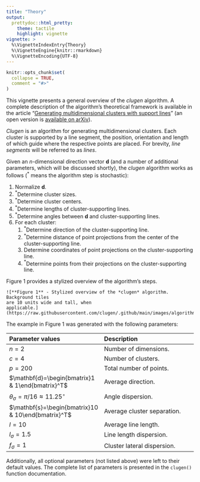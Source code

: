 ```yaml
---
title: "Theory"
output:
  prettydoc::html_pretty:
    theme: tactile
    highlight: vignette
vignette: >
  %\VignetteIndexEntry{Theory}
  %\VignetteEngine{knitr::rmarkdown}
  %\VignetteEncoding{UTF-8}
---
```


```r
knitr::opts_chunk$set(
  collapse = TRUE,
  comment = "#>"
)
```

This vignette presents a general overview of the _clugen_ algorithm. A complete
description of the algorithm's theoretical framework is available in the article
"[Generating multidimensional clusters with support
lines](https://doi.org/10.1016/j.knosys.2023.110836)" (an open version is
[available on arXiv](https://arxiv.org/abs/2301.10327)).

_Clugen_ is an algorithm for generating multidimensional clusters. Each cluster
is supported by a line segment, the position, orientation and length of which
guide where the respective points are placed. For brevity, *line segments* will
be referred to as *lines*.

Given an $n$-dimensional direction vector $\mathbf{d}$ (and a number of
additional parameters, which will be discussed shortly), the _clugen_ algorithm
works as follows ($^*$ means the algorithm step is stochastic):

1. Normalize $\mathbf{d}$.
2. $^*$Determine cluster sizes.
3. $^*$Determine cluster centers.
4. $^*$Determine lengths of cluster-supporting lines.
5. $^*$Determine angles between $\mathbf{d}$ and cluster-supporting lines.
6. For each cluster:
   1. $^*$Determine direction of the cluster-supporting line.
   2. $^*$Determine distance of point projections from the center of the
      cluster-supporting line.
   3. Determine coordinates of point projections on the cluster-supporting line.
   4. $^*$Determine points from their projections on the cluster-supporting
      line.

Figure 1 provides a stylized overview of the algorithm's steps.

```asis
![**Figure 1** - Stylized overview of the *clugen* algorithm. Background tiles
are 10 units wide and tall, when
applicable.](https://raw.githubusercontent.com/clugen/.github/main/images/algorithm.png)
```

The example in Figure 1 was generated with the following parameters:

| Parameter values  | Description               |
|:----------------- | :------------------------ |
| $n=2$           | Number of dimensions.       |
| $c=4$           | Number of clusters.         |
| $p=200$         | Total number of points.     |
| $\mathbf{d}=\begin{bmatrix}1 & 1\end{bmatrix}^T$   | Average direction.          |
| $\theta_\sigma=\pi/16\approx{}11.25^{\circ}$       | Angle dispersion.           |
| $\mathbf{s}=\begin{bmatrix}10 & 10\end{bmatrix}^T$ | Average cluster separation. |
| $l=10$          | Average line length.        |
| $l_\sigma=1.5$  | Line length dispersion.     |
| $f_\sigma=1$    | Cluster lateral dispersion. |

Additionally, all optional parameters (not listed above) were left to their
default values. The complete list of parameters is presented in the `clugen()`
function documentation.
